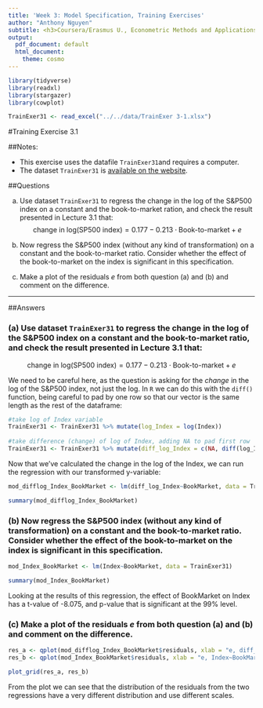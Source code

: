 ```yaml
---
title: 'Week 3: Model Specification, Training Exercises'
author: "Anthony Nguyen"
subtitle: <h3>Coursera/Erasmus U., Econometric Methods and Applications</h3>
output:
  pdf_document: default
  html_document:
    theme: cosmo
---
```

```r
library(tidyverse)
library(readxl)
library(stargazer)
library(cowplot)
```

```r
TrainExer31 <- read_excel("../../data/TrainExer 3-1.xlsx")

```

\makeatletter
\g@addto@macro\bfseries{\boldmath}
\makeatother

#Training Exercise 3.1  

##Notes:

* This exercise uses the datafile `TrainExer31`and requires a computer.  
* The dataset `TrainExer31` is [available on the website](https://d396qusza40orc.cloudfront.net/eureconometrics-assets/Dataset%20Files%20for%20On-Demand%20Course/Exercises%20and%20datasets/Module%203/TrainExer%203-1-corrected.txt).  
  
##Questions  
  
(a) Use dataset `TrainExer31` to regress the change in the log of the S&P500 index on a constant and the book-to-market ration, and check the result presented in Lecture 3.1 that:  
$$
\text{change in log(SP500 index)}= 0.177 - 0.213 \cdot \text{Book-to-market} + e
$$

(b) Now regress the S&P500 index (without any kind of transformation) on a constant and the book-to-market ratio.  Consider whether the effect of the book-to-market on the index is significant in this specification.  
    
(c) Make a plot of the residuals $e$ from both question (a) and (b) and comment on the difference. 
  
***
\pagebreak  
  
##Answers

### (a) Use dataset `TrainExer31` to regress the change in the log of the S&P500 index on a constant and the book-to-market ratio, and check the result presented in Lecture 3.1 that:  
$$
\text{change in log(SP500 index)}= 0.177 - 0.213 \cdot \text{Book-to-market} + e
$$

We need to be careful here, as the question is asking for the *change* in the log of the S&P500 index, not just the log. In `R` we can do this with the `diff()` function, being careful to pad by one row so that our vector is the same length as the rest of the dataframe:
```r

#take log of Index variable
TrainExer31 <- TrainExer31 %>% mutate(log_Index = log(Index))  
  
#take difference (change) of log of Index, adding NA to pad first row  
TrainExer31 <- TrainExer31 %>% mutate(diff_log_Index = c(NA, diff(log_Index, lag=1)))
```

Now that we've calculated the change in the log of the Index, we can run the regression with our transformed y-variable:
```r

mod_difflog_Index_BookMarket <- lm(diff_log_Index~BookMarket, data = TrainExer31)

summary(mod_difflog_Index_BookMarket)
```
  
### (b) Now regress the S&P500 index (without any kind of transformation) on a constant and the book-to-market ratio. Consider whether the effect of the book-to-market on the index is significant in this specification.  

```r

mod_Index_BookMarket <- lm(Index~BookMarket, data = TrainExer31)

summary(mod_Index_BookMarket)
```
Looking at the results of this regression, the effect of BookMarket on Index has a t-value of -8.075, and p-value that is significant at the 99% level.  
  
### (c) Make a plot of the residuals $e$ from both question (a) and (b) and comment on the difference.  

```r
res_a <- qplot(mod_difflog_Index_BookMarket$residuals, xlab = "e, diff_log_Index~BookMarket")
res_b <- qplot(mod_Index_BookMarket$residuals, xlab = "e, Index~BookMarket") 

plot_grid(res_a, res_b)
```  
From the plot we can see that the distribution of the residuals from the two regressions have a very different distribution and use different scales. 
  

